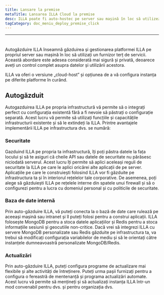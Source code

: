 ```yaml
---
title: Lansare la premise
metaTitle: Lansarea ILLA Cloud la premise
desc: ILLA poate fi auto-hostec pe server sau mașină în loc să utilizeze un furnizor terț de servicii
tagCategory: doc_meniu_deploy_premise_click
---
```


* * *

# <Heading hidden>Lansare la premise</Heading>

Autogăzduire ILLA înseamnă găzduirea și gestionarea platformei ILLA pe propriul server sau mașină în loc să utilizați un furnizor terț de servicii. Această abordare este adesea considerată mai sigură și privată, deoarece aveți un control complet asupra datelor și utilizării acestora.

ILLA va oferi o versiune „cloud-host” și opțiunea de a vă configura instanța pe diferite platforme în curând.

## Autogăzduit

Autogazduirea ILLA pe propria infrastructură vă permite să o integrați perfect cu configurația existentă fără a fi nevoie să păstrați o configurație separată. Acest lucru vă permite să utilizați funcțiile și capacitățile infrastructurii existente și să le extindeți la ILLA. Printre avantajele implementării ILLA pe infrastructura dvs. se numără:

### Securitate

Gazduind ILLA pe propria ta infrastructură, îți poți păstra datele la fața locului și să te asiguri că cheile API sau datele de securitate nu părăsesc niciodată serverul. Acest lucru îți permite să aplici aceleași reguli de securitate la ILLA pe care le aplici oricărei alte aplicații de pe server. Aplicațiile pe care le construiești folosind ILLA vor fi găzduite pe infrastructura ta și în interiorul rețelelor tale corporative. De asemenea, poți alege să găzduiești ILLA pe rețelele interne din spatele unui firewall și să o configurezi pentru a lucra cu domeniul personal și cu politicile de securitate.

### Baza de date internă

Prin auto-găzduire ILLA, vă puteți conecta la o bază de date care rulează pe aceeași mașină sau intranet și îl puteți folosi pentru a construi aplicații. ILLA folosește MongoDB pentru a stoca datele aplicațiilor și Redis pentru a stoca informațiile sesiunii și geocutiile non-critice. Dacă vrei să integrezi ILLA cu servere MongoDB personalizate sau Redis găzduite pe infrastructura ta, va trebui să modificați configurația variabilelor de mediu și să le orientați către instanțele dumneavoastră personalizate MongoDB/Redis.

### Actualizări

Prin auto-găzduire ILLA, puteți configura programe de actualizare mai flexibile și alte activități de întreținere. Puteți urma pașii furnizați pentru a configura o fereastră de mentenanță și programa actualizări automate. Acest lucru vă permite să mențineți și să actualizați instanța ILLA într-un mod convenabil pentru dvs. și pentru organizația dvs.
